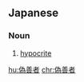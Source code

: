 ==Japanese==
{{ja-kanjitab|ぎ|ぜん|しゃ|yomi=on}}

===Noun===
{{ja-noun|ぎぜんしゃ}}
# [[hypocrite]]

[[hu:偽善者]]
[[chr:偽善者]]